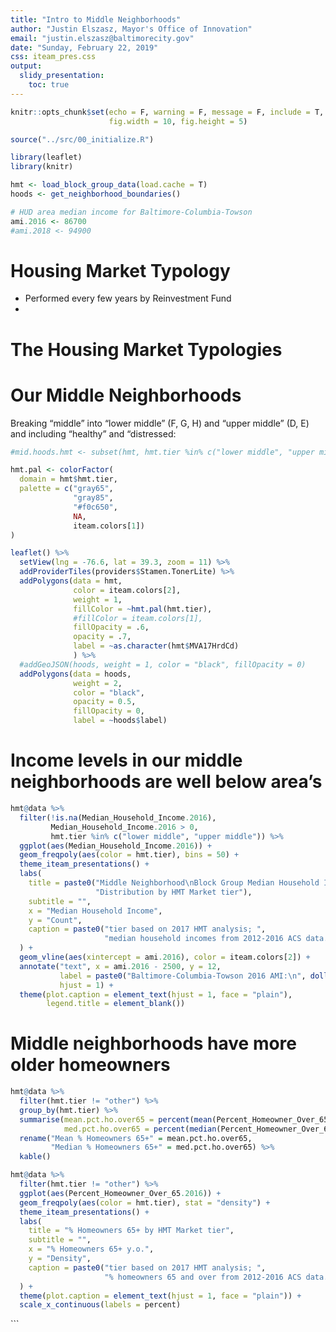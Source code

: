 ```yaml
---
title: "Intro to Middle Neighborhoods"
author: "Justin Elszasz, Mayor's Office of Innovation"
email: "justin.elszasz@baltimorecity.gov"
date: "Sunday, February 22, 2019"
css: iteam_pres.css
output: 
  slidy_presentation:
    toc: true
---
```


```r
knitr::opts_chunk$set(echo = F, warning = F, message = F, include = T,
                      fig.width = 10, fig.height = 5)

``` 

```r
source("../src/00_initialize.R")

library(leaflet)
library(knitr)
```

```r
hmt <- load_block_group_data(load.cache = T)
hoods <- get_neighborhood_boundaries()
```

```r
# HUD area median income for Baltimore-Columbia-Towson
ami.2016 <- 86700
#ami.2018 <- 94900
```


# Housing Market Typology 

- Performed every few years by Reinvestment Fund
- 


# The Housing Market Typologies

# Our Middle Neighborhoods

Breaking "middle" into "lower middle" (F, G, H) and "upper middle" (D, E) and including "healthy" and "distressed:

```r
#mid.hoods.hmt <- subset(hmt, hmt.tier %in% c("lower middle", "upper middle"))

hmt.pal <- colorFactor(
  domain = hmt$hmt.tier,
  palette = c("gray65",
              "gray85",
              "#f0c650", 
              NA,
              iteam.colors[1])
)

leaflet() %>% 
  setView(lng = -76.6, lat = 39.3, zoom = 11) %>%
  addProviderTiles(providers$Stamen.TonerLite) %>%
  addPolygons(data = hmt, 
              color = iteam.colors[2],
              weight = 1,
              fillColor = ~hmt.pal(hmt.tier),
              #fillColor = iteam.colors[1],
              fillOpacity = .6,
              opacity = .7,
              label = ~as.character(hmt$MVA17HrdCd)
              ) %>%
  #addGeoJSON(hoods, weight = 1, color = "black", fillOpacity = 0)
  addPolygons(data = hoods, 
              weight = 2, 
              color = "black",
              opacity = 0.5,
              fillOpacity = 0, 
              label = ~hoods$label)
```

# Income levels in our middle neighborhoods are well below area's


```r
hmt@data %>% 
  filter(!is.na(Median_Household_Income.2016),
         Median_Household_Income.2016 > 0,
         hmt.tier %in% c("lower middle", "upper middle")) %>% 
  ggplot(aes(Median_Household_Income.2016)) +
  geom_freqpoly(aes(color = hmt.tier), bins = 50) +
  theme_iteam_presentations() +
  labs(
    title = paste0("Middle Neighborhood\nBlock Group Median Household Income\n",
                   "Distribution by HMT Market tier"),
    subtitle = "",
    x = "Median Household Income",
    y = "Count",
    caption = paste0("tier based on 2017 HMT analysis; ",
                     "median household incomes from 2012-2016 ACS data.")
  ) +
  geom_vline(aes(xintercept = ami.2016), color = iteam.colors[2]) +
  annotate("text", x = ami.2016 - 2500, y = 12,
           label = paste0("Baltimore-Columbia-Towson 2016 AMI:\n", dollar(ami.2016)),
           hjust = 1) +
  theme(plot.caption = element_text(hjust = 1, face = "plain"),
        legend.title = element_blank())
```

# Middle neighborhoods have more older homeowners


```r
hmt@data %>%
  filter(hmt.tier != "other") %>%
  group_by(hmt.tier) %>%
  summarise(mean.pct.ho.over65 = percent(mean(Percent_Homeowner_Over_65.2016)),
            med.pct.ho.over65 = percent(median(Percent_Homeowner_Over_65.2016))) %>%
  rename("Mean % Homeowners 65+" = mean.pct.ho.over65,
         "Median % Homeowners 65+" = med.pct.ho.over65) %>%
  kable()
```

```r
hmt@data %>% 
  filter(hmt.tier != "other") %>% 
  ggplot(aes(Percent_Homeowner_Over_65.2016)) +
  geom_freqpoly(aes(color = hmt.tier), stat = "density") +
  theme_iteam_presentations() +
  labs(
    title = "% Homeowners 65+ by HMT Market tier",
    subtitle = "",
    x = "% Homeowners 65+ y.o.",
    y = "Density",
    caption = paste0("tier based on 2017 HMT analysis; ",
                     "% homeowners 65 and over from 2012-2016 ACS data.")
  ) +
  theme(plot.caption = element_text(hjust = 1, face = "plain")) +
  scale_x_continuous(labels = percent)
```
```



